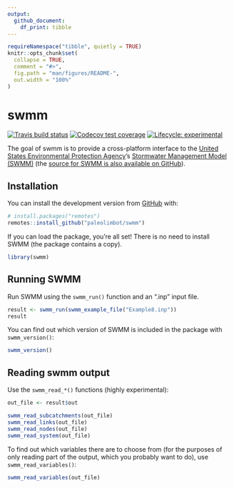 ```yaml
---
output: 
  github_document:
    df_print: tibble
---
```


<!-- README.md is generated from README.Rmd. Please edit that file -->

```r
requireNamespace("tibble", quietly = TRUE)
knitr::opts_chunk$set(
  collapse = TRUE,
  comment = "#>",
  fig.path = "man/figures/README-",
  out.width = "100%"
)
```

# swmm

<!-- badges: start -->
  [![Travis build status](https://travis-ci.org/paleolimbot/swmm.svg?branch=master)](https://travis-ci.org/paleolimbot/swmm)
[![Codecov test coverage](https://codecov.io/gh/paleolimbot/swmm/branch/master/graph/badge.svg)](https://codecov.io/gh/paleolimbot/swmm?branch=master)
[![Lifecycle: experimental](https://img.shields.io/badge/lifecycle-experimental-orange.svg)](https://www.tidyverse.org/lifecycle/#experimental)
<!-- badges: end -->

The goal of swmm is to provide a cross-platform interface to the [United States Environmental Protection Agency](https://www.epa.gov/)'s [Stormwater Management Model (SWMM)](https://www.epa.gov/water-research/storm-water-management-model-swmm) (the [source for SWMM is also available on GitHub](https://github.com/USEPA/Stormwater-Management-Model)).

## Installation

You can install the development version from [GitHub](https://github.com/) with:

``` r
# install.packages("remotes")
remotes::install_github("paleolimbot/swmm")
```

If you can load the package, you're all set! There is no need to install SWMM (the package contains a copy).

```r
library(swmm)
```

## Running SWMM

Run SWMM using the `swmm_run()` function and an ".inp" input file.

```r
result <- swmm_run(swmm_example_file("Example8.inp"))
result
```

You can find out which version of SWMM is included in the package with `swmm_version()`:

```r
swmm_version()
```

## Reading swmm output

Use the `swmm_read_*()` functions (highly experimental):

```r
out_file <- result$out

swmm_read_subcatchments(out_file)
swmm_read_links(out_file)
swmm_read_nodes(out_file)
swmm_read_system(out_file)
```

To find out which variables there are to choose from (for the purposes of only reading part of the output, which you probably want to do), use `swmm_read_variables()`:

```r
swmm_read_variables(out_file)
```
